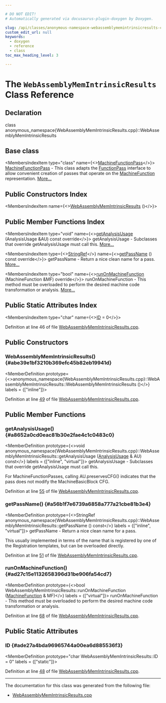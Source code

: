 ```yaml
---

# DO NOT EDIT!
# Automatically generated via docusaurus-plugin-doxygen by Doxygen.

slug: /api/classes/anonymous-namespace-webassemblymemintrinsicresults-cpp-/webassemblymemintrinsicresults
custom_edit_url: null
keywords:
  - doxygen
  - reference
  - class
toc_max_heading_level: 3

---
```





# The `WebAssemblyMemIntrinsicResults` Class Reference

<DoxygenPage pluginConfig={pluginConfig}>



## Declaration

<CodeBlock>class anonymous_namespace{WebAssemblyMemIntrinsicResults.cpp}::WebAssemblyMemIntrinsicResults</CodeBlock>

## Base class

<MembersIndex>

<MembersIndexItem
  type="class"
  name={<><a href="/docs/api/classes/llvm/machinefunctionpass">MachineFunctionPass</a></>}>
<a href="/docs/api/classes/llvm/machinefunctionpass">MachineFunctionPass</a> - This class adapts the <a href="/docs/api/classes/llvm/functionpass">FunctionPass</a> interface to allow convenient creation of passes that operate on the <a href="/docs/api/classes/llvm/machinefunction">MachineFunction</a> representation. <a href="/docs/api/classes/llvm/machinefunctionpass/#details">More...</a>
</MembersIndexItem>

</MembersIndex>

## Public Constructors Index

<MembersIndex>

<MembersIndexItem
  name={<><a href="#abe39e1bf3210b369efc45b82eb19941d">WebAssemblyMemIntrinsicResults</a> ()</>}>
</MembersIndexItem>

</MembersIndex>

## Public Member Functions Index

<MembersIndex>

<MembersIndexItem
  type="void"
  name={<><a href="#a8652a0cd0eac81b30e2fae4c1c0483c0">getAnalysisUsage</a> (AnalysisUsage &amp;AU) const override</>}>
getAnalysisUsage - Subclasses that override getAnalysisUsage must call this. <a href="#a8652a0cd0eac81b30e2fae4c1c0483c0">More...</a>
</MembersIndexItem>

<MembersIndexItem
  type={<><a href="/docs/api/classes/llvm/stringref">StringRef</a></>}
  name={<><a href="#a56b1f7e6739a6858a777a21cbe81b3e4">getPassName</a> () const override</>}>
getPassName - Return a nice clean name for a pass. <a href="#a56b1f7e6739a6858a777a21cbe81b3e4">More...</a>
</MembersIndexItem>

<MembersIndexItem
  type="bool"
  name={<><a href="#ad27c15e1132658396d31be906fa54cd7">runOnMachineFunction</a> (MachineFunction &amp;MF) override</>}>
runOnMachineFunction - This method must be overloaded to perform the desired machine code transformation or analysis. <a href="#ad27c15e1132658396d31be906fa54cd7">More...</a>
</MembersIndexItem>

</MembersIndex>

## Public Static Attributes Index

<MembersIndex>

<MembersIndexItem
  type="char"
  name={<><a href="#ade27a4bda96965744a00ea6d885536f3">ID</a> = 0</>}>
</MembersIndexItem>

</MembersIndex>


Definition at line 46 of file <a href="/docs/api/files/lib/lib/target/lib/target/webassembly/webassemblymemintrinsicresults-cpp">WebAssemblyMemIntrinsicResults.cpp</a>.

<SectionDefinition>

## Public Constructors

### WebAssemblyMemIntrinsicResults() {#abe39e1bf3210b369efc45b82eb19941d}

<MemberDefinition
  prototype={<>anonymous&#95;namespace&#123;WebAssemblyMemIntrinsicResults.cpp&#125;::WebAssemblyMemIntrinsicResults::WebAssemblyMemIntrinsicResults ()</>}
  labels = {["inline"]}>

Definition at line <a href="/docs/api/files/lib/lib/target/lib/target/webassembly/webassemblymemintrinsicresults-cpp/#l00049">49</a> of file <a href="/docs/api/files/lib/lib/target/lib/target/webassembly/webassemblymemintrinsicresults-cpp">WebAssemblyMemIntrinsicResults.cpp</a>.
</MemberDefinition>

</SectionDefinition>

<SectionDefinition>

## Public Member Functions

### getAnalysisUsage() {#a8652a0cd0eac81b30e2fae4c1c0483c0}

<MemberDefinition
  prototype={<>void anonymous&#95;namespace&#123;WebAssemblyMemIntrinsicResults.cpp&#125;::WebAssemblyMemIntrinsicResults::getAnalysisUsage (<a href="/docs/api/classes/llvm/analysisusage">AnalysisUsage</a> &amp; AU) const</>}
  labels = {["inline", "virtual"]}>
getAnalysisUsage - Subclasses that override getAnalysisUsage must call this.

For MachineFunctionPasses, calling AU.preservesCFG() indicates that the pass does not modify the MachineBasicBlock CFG.

Definition at line <a href="/docs/api/files/lib/lib/target/lib/target/webassembly/webassemblymemintrinsicresults-cpp/#l00055">55</a> of file <a href="/docs/api/files/lib/lib/target/lib/target/webassembly/webassemblymemintrinsicresults-cpp">WebAssemblyMemIntrinsicResults.cpp</a>.
</MemberDefinition>

### getPassName() {#a56b1f7e6739a6858a777a21cbe81b3e4}

<MemberDefinition
  prototype={<>StringRef anonymous&#95;namespace&#123;WebAssemblyMemIntrinsicResults.cpp&#125;::WebAssemblyMemIntrinsicResults::getPassName () const</>}
  labels = {["inline", "virtual"]}>
getPassName - Return a nice clean name for a pass.

This usually implemented in terms of the name that is registered by one of the Registration templates, but can be overloaded directly.

Definition at line <a href="/docs/api/files/lib/lib/target/lib/target/webassembly/webassemblymemintrinsicresults-cpp/#l00051">51</a> of file <a href="/docs/api/files/lib/lib/target/lib/target/webassembly/webassemblymemintrinsicresults-cpp">WebAssemblyMemIntrinsicResults.cpp</a>.
</MemberDefinition>

### runOnMachineFunction() {#ad27c15e1132658396d31be906fa54cd7}

<MemberDefinition
  prototype={<>bool WebAssemblyMemIntrinsicResults::runOnMachineFunction (<a href="/docs/api/classes/llvm/machinefunction">MachineFunction</a> &amp; MF)</>}
  labels = {["virtual"]}>
runOnMachineFunction - This method must be overloaded to perform the desired machine code transformation or analysis.

Definition at line <a href="/docs/api/files/lib/lib/target/lib/target/webassembly/webassemblymemintrinsicresults-cpp/#l00068">68</a> of file <a href="/docs/api/files/lib/lib/target/lib/target/webassembly/webassemblymemintrinsicresults-cpp">WebAssemblyMemIntrinsicResults.cpp</a>.
</MemberDefinition>

</SectionDefinition>

<SectionDefinition>

## Public Static Attributes

### ID {#ade27a4bda96965744a00ea6d885536f3}

<MemberDefinition
  prototype="char WebAssemblyMemIntrinsicResults::ID = 0"
  labels = {["static"]}>

Definition at line <a href="/docs/api/files/lib/lib/target/lib/target/webassembly/webassemblymemintrinsicresults-cpp/#l00048">48</a> of file <a href="/docs/api/files/lib/lib/target/lib/target/webassembly/webassemblymemintrinsicresults-cpp">WebAssemblyMemIntrinsicResults.cpp</a>.
</MemberDefinition>

</SectionDefinition>

<hr/>

The documentation for this class was generated from the following file:

<ul>
<li><a href="/docs/api/files/lib/lib/target/lib/target/webassembly/webassemblymemintrinsicresults-cpp">WebAssemblyMemIntrinsicResults.cpp</a></li>
</ul>

</DoxygenPage>
